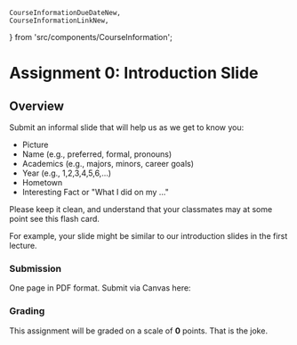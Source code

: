     CourseInformationDueDateNew,
    CourseInformationLinkNew,
} from 'src/components/CourseInformation';

# Assignment 0: Introduction Slide

## Overview

Submit an informal slide that will help us as we get to know you:

- Picture
- Name (e.g., preferred, formal, pronouns)
- Academics (e.g., majors, minors, career goals)
- Year (e.g., 1,2,3,4,5,6,...)
- Hometown
- Interesting Fact or "What I did on my ..."

Please keep it clean, and understand that your classmates may at some point see this flash card.

For example, your slide might be similar to our introduction slides in the first lecture.

### Submission

<p><CourseInformationDueDateNew assignmentTitle='0 - Introduction Slide' /></p>

One page in PDF format. Submit via Canvas here:

<p><CourseInformationLinkNew assignmentTitle='0 - Introduction Slide' /></p>

### Grading

This assignment will be graded on a scale of __0__ points. That is the joke.
